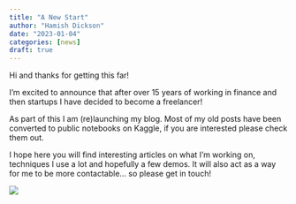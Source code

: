 ```yaml
---
title: "A New Start"
author: "Hamish Dickson"
date: "2023-01-04"
categories: [news]
draft: true
---
```


Hi and thanks for getting this far!

I'm excited to announce that after over 15 years of working in finance and then startups I have decided to become a freelancer!

As part of this I am (re)launching my blog. Most of my old posts have been converted to public notebooks on Kaggle, if you are interested please check them out.

I hope here you will find interesting articles on what I'm working on, techniques I use a lot and hopefully a few demos. It will also act as a way for me to be more contactable... so please get in touch!

![](thumbnail.jpg)


